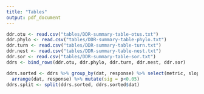 ```yaml
---
title: "Tables"
output: pdf_document
---
```


```r
ddr.otu <- read.csv("tables/DDR-summary-table-otus.txt")
ddr.phylo <- read.csv("tables/DDR-summary-table-phylo.txt")
ddr.turn <- read.csv("tables/DDR-summary-table-turn.txt")
ddr.nest <- read.csv("tables/DDR-summary-table-nest.txt")
ddr.sor <- read.csv("tables/DDR-summary-table-sor.txt")
ddrs <- bind_rows(ddr.otu, ddr.phylo, ddr.turn, ddr.nest, ddr.sor)
```


```r
ddrs.sorted <- ddrs %>% group_by(dat, response) %>% select(metric, slope, r2, p) %>%
  arrange(dat, response) %>% mutate(sig = p<0.05)
ddrs.split <- split(ddrs.sorted, ddrs.sorted$dat)
```